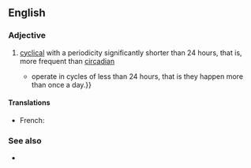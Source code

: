 ==English==

===Adjective===
{{en-adj|-}}

# [[cyclical]] with a periodicity significantly shorter than 24 hours, that is, more frequent than [[circadian]]
#* {{quote-text|en|year=1999|author=Evie Bentley|title=Awareness: Biorhythms, Sleep and Dreaming|page=15|passage='''Ultradian''' rhythms {{...}} operate in cycles of less than 24 hours, that is they happen more than once a day.}}

====Translations====
{{trans-top}}
* French: {{t+|fr|ultradien}}
{{trans-mid}}
{{trans-bottom}}

===See also===
* {{l|en|infradian}}